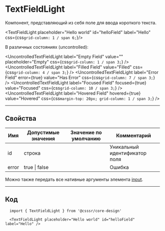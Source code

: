 
# TextFieldLight

Компонент, представляющий из себя поле для ввода короткого текста.

<TextFieldLight placeholder="Hello world" id="helloField" label="Hello" css={css`grid-column: 1 / span 6;`}/>

В различных состояниях (uncontrolled):

<UncontrolledTextFieldLight label="Empty Field" value="" placeholder="Empty" css={css`grid-column: 1 / span 3;`} />
<UncontrolledTextFieldLight label="Filled Field" value="Filled" css={css`grid-column: 4 / span 3;`} />
<UncontrolledTextFieldLight label="Error Field" error={true} value="Has Error" css={css`grid-column: 7 / span 3;`} />
<UncontrolledTextFieldLight label="Focused Field" focused={true} value="Focused" css={css`grid-column: 10 / span 3;`} />
<UncontrolledTextFieldLight label="Hovered Field" hovered={true} value="Hovered" css={css`margin-top: 20px; grid-column: 1 / span 3;`} />

---

## Свойства

| Имя   | Допустимые значения | Значение по умолчанию | Комментарий                   |
| ----- | ------------------- | --------------------- | ----------------------------- |
| id    | строка              |                       | Уникальный идентификатор поля |
| error | true \| false       |                       | Ошибка                        |

Можно также передать все нативные аргументы элемента [input](http://htmlbook.ru/html/input).

---------------------------------------
## Код
```
  import { TextFieldLight } from '@csssr/core-design'

  <TextFieldLight placeholder="Hello world" id="helloField" label="Hello" />
```
